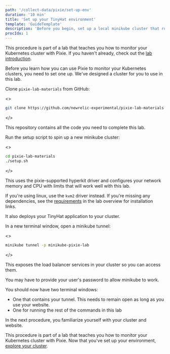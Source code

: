 ```yaml
---
path: '/collect-data/pixie/set-up-env'
duration: '10 min'
title: 'Set up your TinyHat environment'
template: 'GuideTemplate'
description: 'Before you begin, set up a local minikube cluster that runs your TinyHat application.'
procIdx: 1
---
```


<Callout variant="course" title="lab">

This procedure is part of a lab that teaches you how to monitor your Kubernetes cluster with Pixie. If you haven't already, check out the [lab introduction](/collect-data/pixie).

</Callout>

Before you learn how you can use Pixie to monitor your Kubernetes clusters, you need to set one up. We've designed a cluster for you to use in this lab.

<Steps>

<Step>

Clone `pixie-lab-materials` from GitHub:

<>

```bash
git clone https://github.com/newrelic-experimental/pixie-lab-materials
```

</>

This repository contains all the code you need to complete this lab.

</Step>

<Step>

Run the setup script to spin up a new minikube cluster:

<>

```bash
cd pixie-lab-materials
./setup.sh
```

</>

This uses the pixie-supported hyperkit driver and configures your network memory and CPU with limits that will work well with this lab.

<Callout variant="tip">

If you're using linux, use the `kvm2` driver instead. If you're missing any dependencies, see the [requirements](/collect-data/pixie/#requirements) in the lab overview for installation links.

</Callout>

It also deploys your TinyHat application to your cluster.

</Step>

<Step>

In a new terminal window, open a minikube tunnel:

<>

```bash
minikube tunnel -p minikube-pixie-lab
```

</>

This exposes the load balancer services in your cluster so you can access them.

<Callout variant="important">

You may have to provide your user's password to allow minikube to work.

</Callout>

</Step>

</Steps>

You should now have two terminal windows:

- One that contains your tunnel. This needs to remain open as long as you use your website.
- One for running the rest of the commands in this lab

In the next procedure, you familiarize yourself with your cluster and website.

<Callout variant="course" title="lab">

This procedure is part of a lab that teaches you how to monitor your Kubernetes cluster with Pixie. Now that you've set up your environment, [explore your cluster](/collect-data/pixie/explore-cluster).

</Callout>
